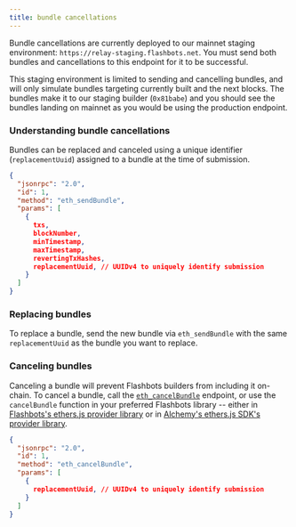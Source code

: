 ```yaml
---
title: bundle cancellations
---
```


Bundle cancellations are currently deployed to our mainnet staging environment: `https://relay-staging.flashbots.net`. You must send both bundles and cancellations to this endpoint for it to be successful.

This staging environment is limited to sending and cancelling bundles, and
will only simulate bundles targeting currently built and the next blocks. The bundles make it to our staging builder (`0x81babe`) and you should see the bundles landing on mainnet as you would be using the production endpoint.

### Understanding bundle cancellations

Bundles can be replaced and canceled using a unique identifier (`replacementUuid`) assigned to a bundle at the time of submission.

```json
{
  "jsonrpc": "2.0",
  "id": 1,
  "method": "eth_sendBundle",
  "params": [
    {
      txs,
      blockNumber,
      minTimestamp,
      maxTimestamp,
      revertingTxHashes,
      replacementUuid, // UUIDv4 to uniquely identify submission
    }
  ]
}
```

### Replacing bundles

To replace a bundle, send the new bundle via `eth_sendBundle` with the same `replacementUuid` as the bundle you want to replace.

### Canceling bundles

Canceling a bundle will prevent Flashbots builders from including it on-chain. To cancel a bundle, call the [`eth_cancelBundle`](/flashbots-auction/searchers/advanced/rpc-endpoint#eth_cancelbundle) endpoint, or use the `cancelBundle` function in your preferred Flashbots library -- either in [Flashbots's ethers.js provider library](https://docs.flashbots.net/flashbots-auction/searchers/libraries/ethers-js-provider) or in [Alchemy's ethers.js SDK's provider library](https://docs.flashbots.net/flashbots-auction/searchers/libraries/alchemyprovider).

```json
{
  "jsonrpc": "2.0",
  "id": 1,
  "method": "eth_cancelBundle",
  "params": [
    {
      replacementUuid, // UUIDv4 to uniquely identify submission
    }
  ]
}
```
